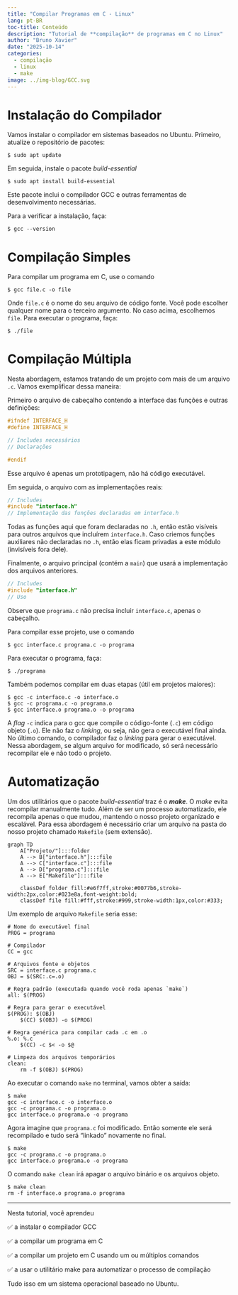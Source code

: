 ```yaml
---
title: "Compilar Programas em C - Linux"
lang: pt-BR
toc-title: Conteúdo
description: "Tutorial de **compilação** de programas em C no Linux"
author: "Bruno Xavier"
date: "2025-10-14"
categories:
  - compilação
  - linux
  - make
image: ../img-blog/GCC.svg  
---
```


# Instalação do Compilador

Vamos instalar o compilador em sistemas baseados no Ubuntu. Primeiro, atualize o repositório de pacotes:

```.console
$ sudo apt update
```

Em seguida, instale o pacote _build-essential_

```.console
$ sudo apt install build-essential
```

Este pacote inclui o compilador GCC e outras ferramentas de desenvolvimento necessárias.

Para a verificar a instalação, faça:

```.console
$ gcc --version
```

# Compilação Simples

Para compilar um programa em C, use o comando 

```.console
$ gcc file.c -o file
```

Onde `file.c` é o nome do seu arquivo de código fonte. Você pode escolher qualquer nome para o terceiro argumento. No caso acima, escolhemos `file`. Para executar o programa, faça:

```.console
$ ./file
```

# Compilação Múltipla

Nesta abordagem, estamos tratando de um projeto com mais de um arquivo `.c`. Vamos exemplificar dessa maneira:

Primeiro o arquivo de cabeçalho contendo a interface das funções e outras definições:

```.c
#ifndef INTERFACE_H
#define INTERFACE_H

// Includes necessários
// Declarações

#endif
```
Esse arquivo é apenas um prototipagem, não há código executável.

Em seguida, o arquivo com as implementações reais:

```.c
// Includes
#include "interface.h"
// Implementação das funções declaradas em interface.h
```

Todas as funções aqui que foram declaradas no `.h`, então estão visíveis para outros arquivos que incluírem `interface.h`. Caso criemos funções auxiliares não declaradas no `.h`, então elas ficam privadas a este módulo (invisíveis fora dele).

Finalmente, o arquivo principal (contém a `main`) que usará a implementação dos arquivos anteriores.

```.c
// Includes
#include "interface.h"
// Uso
```

Observe que `programa.c` não precisa incluir `interface.c`, apenas o cabeçalho.

Para compilar esse projeto, use o comando 

```.console
$ gcc interface.c programa.c -o programa
```

Para executar o programa, faça:

```.console
$ ./programa
```

Também podemos compilar em duas etapas (útil em projetos maiores):

```.console
$ gcc -c interface.c -o interface.o
$ gcc -c programa.c -o programa.o
$ gcc interface.o programa.o -o programa
```

A _flag_ `-c` indica para o gcc que compile o código-fonte (`.c`) em código objeto (`.o`). Ele não faz o _linking_, ou seja, não gera o executável final ainda. No último comando, o compilador faz o _linking_ para gerar o executável. Nessa abordagem, se algum arquivo for modificado, só será necessário recompilar ele e não todo o projeto.

# Automatização

Um dos utilitários que o pacote _build-essential_ traz é o **_make_**. O _make_ evita recompilar manualmente tudo. Além de ser um processo automatizado, ele recompila apenas o que mudou, mantendo o nosso projeto organizado e escalável. Para essa abordagem é necessário criar um arquivo na pasta do nosso projeto chamado `Makefile` (sem extensão). 

```mermaid
graph TD
    A["Projeto/"]:::folder
    A --> B["interface.h"]:::file
    A --> C["interface.c"]:::file
    A --> D["programa.c"]:::file
    A --> E["Makefile"]:::file

    classDef folder fill:#e6f7ff,stroke:#0077b6,stroke-width:2px,color:#023e8a,font-weight:bold;
    classDef file fill:#fff,stroke:#999,stroke-width:1px,color:#333;
```

Um exemplo de arquivo `Makefile` seria esse:

```.makefile
# Nome do executável final
PROG = programa

# Compilador
CC = gcc

# Arquivos fonte e objetos
SRC = interface.c programa.c
OBJ = $(SRC:.c=.o)

# Regra padrão (executada quando você roda apenas `make`)
all: $(PROG)

# Regra para gerar o executável
$(PROG): $(OBJ)
	$(CC) $(OBJ) -o $(PROG)

# Regra genérica para compilar cada .c em .o
%.o: %.c
	$(CC) -c $< -o $@

# Limpeza dos arquivos temporários
clean:
	rm -f $(OBJ) $(PROG)
```

Ao executar o comando `make` no terminal, vamos obter a saída:

```.console
$ make
gcc -c interface.c -o interface.o
gcc -c programa.c -o programa.o
gcc interface.o programa.o -o programa
```

Agora imagine que `programa.c` foi modificado. Então somente ele será recompilado e tudo será "linkado" novamente no final.

```.console
$ make
gcc -c programa.c -o programa.o
gcc interface.o programa.o -o programa
```

O comando `make clean` irá apagar o arquivo binário e os arquivos objeto.

```.console
$ make clean
rm -f interface.o programa.o programa
```

---

Nesta tutorial, você aprendeu

✅ a instalar o compilador GCC

✅ a compilar um programa em C

✅ a compilar um projeto em C usando um ou múltiplos comandos 

✅ a usar o utilitário make para automatizar o processo de compilação

Tudo isso em um sistema operacional baseado no Ubuntu.